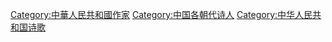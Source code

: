 [[Category:中華人民共和國作家|Category:中華人民共和國作家]]
[[Category:中国各朝代诗人|Category:中国各朝代诗人]]
[[Category:中华人民共和国诗歌|Category:中华人民共和国诗歌]]